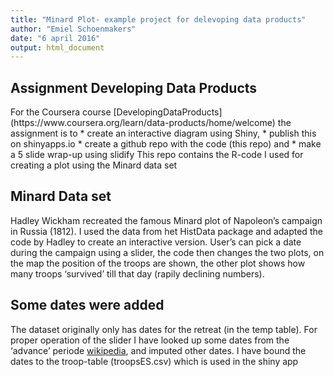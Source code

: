 ```yaml
---
title: "Minard Plot- example project for delevoping data products"
author: "Emiel Schoenmakers"
date: "6 april 2016"
output: html_document
---
```


## Assignment Developing Data Products

For the Coursera course [DevelopingDataProducts] (https://www.coursera.org/learn/data-products/home/welcome)
the assignment is to
*       create an interactive diagram using Shiny,
*       publish this on shinyapps.io
*       create a github repo with the code (this repo) and
*       make a 5 slide wrap-up using slidify
This repo contains the R-code I used for creating a plot using the Minard data set

## Minard Data set
Hadley Wickham recreated the famous Minard plot of Napoleon's campaign in Russia (1812).
I used the data from het HistData package and adapted the code by Hadley
to create an interactive version. User's can pick a date during the campaign using a slider, the code then changes the two plots, on the map the position of the troops are shown, the other plot shows how many troops 'survived' till that day (rapily declining numbers).

## Some dates were added
The dataset originally only has dates for the retreat (in the temp table). 
For proper operation of the slider I have looked up some dates from the 'advance' periode [wikipedia](https://en.wikipedia.org/wiki/French_invasion_of_Russia), and imputed other dates. I have bound the dates to the troop-table (troopsES.csv) which is used in the shiny app

